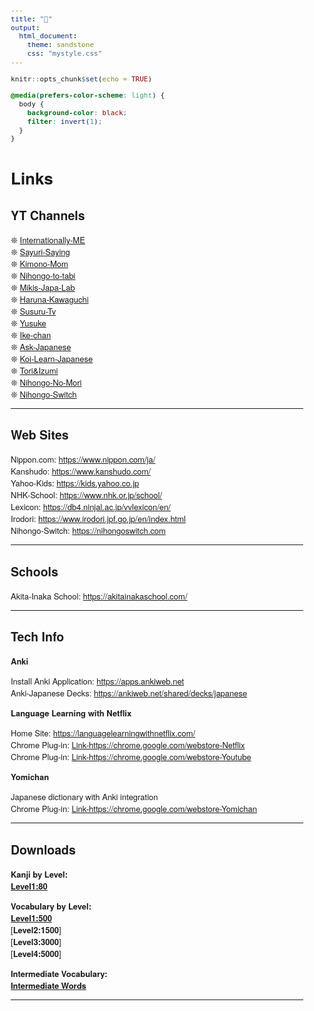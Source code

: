 ```yaml
---
title: "🥨"
output:
  html_document:
    theme: sandstone
    css: "mystyle.css"
---
```


```r
knitr::opts_chunk$set(echo = TRUE)


```
```{=html}
<style type="text/css">

body{
      font-size: 13px;
      font-family: "Anonymous Pro", "Helvetica Neue", "Roboto";
  }
</style>

```

<link rel="preconnect" href="https://fonts.gstatic.com"> <link href="https://fonts.googleapis.com/css2?family=Anonymous+Pro&display=swap" rel="stylesheet"> <link href="https://fonts.googleapis.com/css2?family=Anonymous+Pro:ital,wght@0,400;1,700&display=swap" rel="stylesheet"> <link href="https://fonts.googleapis.com/css2?family=Anonymous+Pro:ital,wght@0,400;0,700;1,700&display=swap" rel="stylesheet">

```css
@media(prefers-color-scheme: light) {
  body {
    background-color: black;
    filter: invert(1);
  }
}
```

# Links {.tabset}

## YT Channels

❊ [Internationally-ME](https://www.youtube.com/channel/UCW_yDyDfu1bpqDNxeobW02Q)    
❊ [Sayuri-Saying](https://www.youtube.com/c/SayuriSaying)    
❊ [Kimono-Mom](https://www.youtube.com/c/KimonoMom/featured)    
❊ [Nihongo-to-tabi](https://www.youtube.com/channel/UCJUQG9V0DuccWVOw8ovzTsQ)    
❊ [Mikis-Japa-Lab](https://www.youtube.com/channel/UCjHQj9sL4_6yNpyZ_lzKYdg)    
❊ [Haruna-Kawaguchi](https://www.youtube.com/channel/UCHi5HD9w9B-gI6Lbx43Rs7A)    
❊ [Susuru-Tv](https://www.youtube.com/channel/UCXcjvt8cOfwtcqaMeE7-hqA)    
❊ [Yusuke](https://www.youtube.com/channel/UCcCeJ3pQYFgvfVuMxVRWhoA)    
❊ [Ike-chan](https://www.youtube.com/channel/UCpGJxlhKXfdOKkBhuDH6ujA)    
❊ [Ask-Japanese](https://www.youtube.com/channel/UCOMZWkPo7ao6yGaXc954U0w)    
❊ [Koi-Learn-Japanese](https://www.youtube.com/channel/UCkUJ2OgnNsFUU5NgtNLwOKw)    
❊ [Tori&Izumi](https://www.youtube.com/channel/UC_Tk52ONUnWK_yZ-EtnwNAQ)    
❊ [Nihongo-No-Mori](https://www.youtube.com/channel/UCVx6RFaEAg46xfAsD2zz16w)    
❊ [Nihongo-Switch](https://www.youtube.com/channel/UCyT0FOewS-UczNAZC4YIMRg)   

------------------------------------------------------------------------

## Web Sites

Nippon.com: <https://www.nippon.com/ja/>   
Kanshudo: <https://www.kanshudo.com/>  
Yahoo-Kids: <https://kids.yahoo.co.jp>  
NHK-School: <https://www.nhk.or.jp/school/>  
Lexicon: <https://db4.ninjal.ac.jp/vvlexicon/en/>   
Irodori: <https://www.irodori.jpf.go.jp/en/index.html>   
Nihongo-Switch: <https://nihongoswitch.com>    

------------------------------------------------------------------------

## Schools

Akita-Inaka School: <https://akitainakaschool.com/>

------------------------------------------------------------------------

## Tech Info

**Anki**

Install Anki Application: <https://apps.ankiweb.net>\
Anki-Japanese Decks: <https://ankiweb.net/shared/decks/japanese>

**Language Learning with Netflix**

Home Site: <https://languagelearningwithnetflix.com/>\
Chrome Plug-in: [Link-https://chrome.google.com/webstore-Netflix](https://chrome.google.com/webstore/detail/language-learning-with-ne/hoombieeljmmljlkjmnheibnpciblicm)\
Chrome Plug-in: [Link-https://chrome.google.com/webstore-Youtube](https://chrome.google.com/webstore/detail/language-learning-with-yo/jkhhdcaafjabenpmpcpgdjiffdpmmcjb?hl=en)

**Yomichan**

Japanese dictionary with Anki integration\
Chrome Plug-in: [Link-https://chrome.google.com/webstore-Yomichan](https://chrome.google.com/webstore/detail/yomichan/ogmnaimimemjmbakcfefmnahgdfhfami)

------------------------------------------------------------------------

## Downloads

**Kanji by Level:**  
[**Level1:80**](https://github.com/rexesian/japanese/blob/main/Kanji_Level1.pdf)  

**Vocabulary by Level:**  
[**Level1:500**](https://github.com/rexesian/japanese/blob/main/Level1VC.pdf)  
[**Level2:1500**]  
[**Level3:3000**]  
[**Level4:5000**]  

**Intermediate Vocabulary:**  
[**Intermediate Words**](https://github.com/rexesian/japanese/blob/main/Level1VC.pdf)  

------------------------------------------------------------------------


